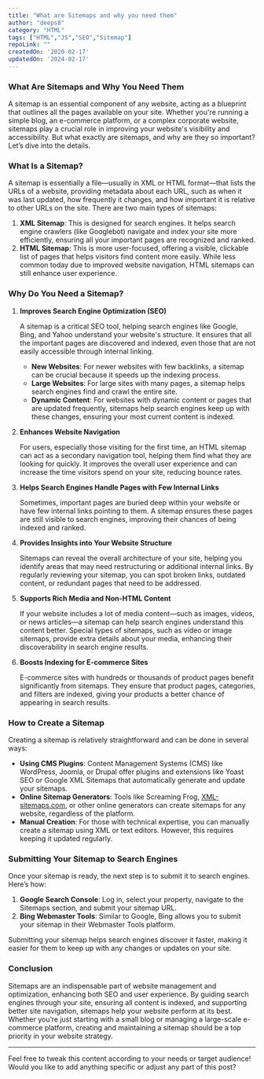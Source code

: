```yaml
---
title: "What are Sitemaps and why you need them"
author: "deeps8"
category: "HTML"
tags: ["HTML","JS","SEO","Sitemap"]
repoLink: ""
createdOn: '2020-02-17'
updatedOn: '2024-02-17'
---
```

### What Are Sitemaps and Why You Need Them

A sitemap is an essential component of any website, acting as a blueprint that outlines all the pages available on your site. Whether you're running a simple blog, an e-commerce platform, or a complex corporate website, sitemaps play a crucial role in improving your website's visibility and accessibility. But what exactly are sitemaps, and why are they so important? Let’s dive into the details.

### What Is a Sitemap?

A sitemap is essentially a file—usually in XML or HTML format—that lists the URLs of a website, providing metadata about each URL, such as when it was last updated, how frequently it changes, and how important it is relative to other URLs on the site. There are two main types of sitemaps:

1. **XML Sitemap**: This is designed for search engines. It helps search engine crawlers (like Googlebot) navigate and index your site more efficiently, ensuring all your important pages are recognized and ranked.
2. **HTML Sitemap**: This is more user-focused, offering a visible, clickable list of pages that helps visitors find content more easily. While less common today due to improved website navigation, HTML sitemaps can still enhance user experience.

### Why Do You Need a Sitemap?

1. **Improves Search Engine Optimization (SEO)**
    
    A sitemap is a critical SEO tool, helping search engines like Google, Bing, and Yahoo understand your website's structure. It ensures that all the important pages are discovered and indexed, even those that are not easily accessible through internal linking.
    
    - **New Websites**: For newer websites with few backlinks, a sitemap can be crucial because it speeds up the indexing process.
    - **Large Websites**: For large sites with many pages, a sitemap helps search engines find and crawl the entire site.
    - **Dynamic Content**: For websites with dynamic content or pages that are updated frequently, sitemaps help search engines keep up with these changes, ensuring your most current content is indexed.
2. **Enhances Website Navigation**
    
    For users, especially those visiting for the first time, an HTML sitemap can act as a secondary navigation tool, helping them find what they are looking for quickly. It improves the overall user experience and can increase the time visitors spend on your site, reducing bounce rates.
    
3. **Helps Search Engines Handle Pages with Few Internal Links**
    
    Sometimes, important pages are buried deep within your website or have few internal links pointing to them. A sitemap ensures these pages are still visible to search engines, improving their chances of being indexed and ranked.
    
4. **Provides Insights into Your Website Structure**
    
    Sitemaps can reveal the overall architecture of your site, helping you identify areas that may need restructuring or additional internal links. By regularly reviewing your sitemap, you can spot broken links, outdated content, or redundant pages that need to be addressed.
    
5. **Supports Rich Media and Non-HTML Content**
    
    If your website includes a lot of media content—such as images, videos, or news articles—a sitemap can help search engines understand this content better. Special types of sitemaps, such as video or image sitemaps, provide extra details about your media, enhancing their discoverability in search engine results.
    
6. **Boosts Indexing for E-commerce Sites**
    
    E-commerce sites with hundreds or thousands of product pages benefit significantly from sitemaps. They ensure that product pages, categories, and filters are indexed, giving your products a better chance of appearing in search results.
    

### How to Create a Sitemap

Creating a sitemap is relatively straightforward and can be done in several ways:

- **Using CMS Plugins**: Content Management Systems (CMS) like WordPress, Joomla, or Drupal offer plugins and extensions like Yoast SEO or Google XML Sitemaps that automatically generate and update your sitemaps.
- **Online Sitemap Generators**: Tools like Screaming Frog, [XML-sitemaps.com](http://xml-sitemaps.com/), or other online generators can create sitemaps for any website, regardless of the platform.
- **Manual Creation**: For those with technical expertise, you can manually create a sitemap using XML or text editors. However, this requires keeping it updated regularly.

### Submitting Your Sitemap to Search Engines

Once your sitemap is ready, the next step is to submit it to search engines. Here’s how:

1. **Google Search Console**: Log in, select your property, navigate to the Sitemaps section, and submit your sitemap URL.
2. **Bing Webmaster Tools**: Similar to Google, Bing allows you to submit your sitemap in their Webmaster Tools platform.

Submitting your sitemap helps search engines discover it faster, making it easier for them to keep up with any changes or updates on your site.

### Conclusion

Sitemaps are an indispensable part of website management and optimization, enhancing both SEO and user experience. By guiding search engines through your site, ensuring all content is indexed, and supporting better site navigation, sitemaps help your website perform at its best. Whether you’re just starting with a small blog or managing a large-scale e-commerce platform, creating and maintaining a sitemap should be a top priority in your website strategy.

---

Feel free to tweak this content according to your needs or target audience! Would you like to add anything specific or adjust any part of this post?